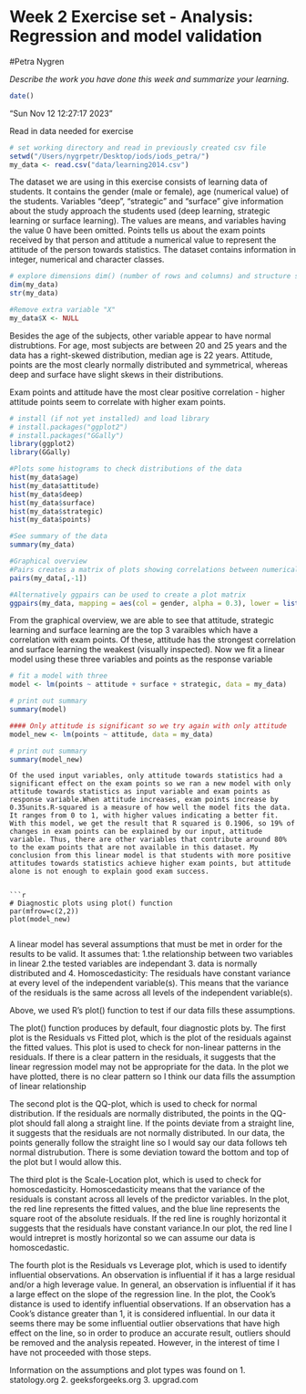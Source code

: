# Week 2 Exercise set - Analysis: Regression and model validation
#Petra Nygren


*Describe the work you have done this week and summarize your learning.*


```r
date()
```
"Sun Nov 12 12:27:17 2023"


Read in data needed for exercise

```r
# set working directory and read in previously created csv file
setwd("/Users/nygrpetr/Desktop/iods/iods_petra/")
my_data <- read.csv("data/learning2014.csv") 

```

The dataset we are using in this exercise consists of learning data of students. It contains the gender (male or female), age (numerical value) of the students. Variables "deep", "strategic" and "surface" give information about the study approach the students used (deep learning, strategic learning or surface learning). The values are means, and variables having the value 0 have been omitted. Points tells us about the exam points received by that person and attitude a numerical value to represent the attitude of the person towards statistics. The dataset contains information in integer, numerical and character classes.

```r
# explore dimensions dim() (number of rows and columns) and structure str() of the data
dim(my_data)
str(my_data)

#Remove extra variable "X"
my_data$X <- NULL


```

Besides the age of the subjects, other variable appear to have normal distrubtions. For age, most subjects are between 20 and 25 years and the data has a right-skewed distribution, median age is 22 years. Attitude, points are the most clearly normally distributed and symmetrical, whereas deep and surface have slight skews in their distributions.

Exam points and attitude have the most clear positive correlation - higher attitude points seem to correlate with higher exam points. 



```r

# install (if not yet installed) and load library 
# install.packages("ggplot2")
# install.packages("GGally")
library(ggplot2)
library(GGally)

#Plots some histograms to check distributions of the data
hist(my_data$age)
hist(my_data$attitude)
hist(my_data$deep)
hist(my_data$surface)
hist(my_data$strategic)
hist(my_data$points)

#See summary of the data
summary(my_data)

#Graphical overview
#Pairs creates a matrix of plots showing correlations between numerical variables. The first variable, gender, is subsetted out because it is a non-numerical variable
pairs(my_data[,-1])

#Alternatively ggpairs can be used to create a plot matrix
ggpairs(my_data, mapping = aes(col = gender, alpha = 0.3), lower = list(combo = wrap("facethist", bins = 20)))


```
From the graphical overview, we are able to see that attitude, strategic learning and surface learning are the top 3 varaibles which have a correlation with exam points. Of these, attitude has the strongest correlation and surface learning the weakest (visually inspected). Now we fit a linear model using these three variables and points as the response variable

```r
# fit a model with three 
model <- lm(points ~ attitude + surface + strategic, data = my_data)

# print out summary
summary(model)

#### Only attitude is significant so we try again with only attitude
model_new <- lm(points ~ attitude, data = my_data)

# print out summary
summary(model_new)
```

```
Of the used input variables, only attitude towards statistics had a significant effect on the exam points so we ran a new model with only attitude towards statistics as input variable and exam points as response variable.When attitude increases, exam points increase by 0.35units.R-squared is a measure of how well the model fits the data. It ranges from 0 to 1, with higher values indicating a better fit. With this model, we get the result that R squared is 0.1906, so 19% of changes in exam points can be explained by our input, attitude variable. Thus, there are other variables that contribute around 80% to the exam points that are not available in this dataset. My conclusion from this linear model is that students with more positive attitudes towards statistics achieve higher exam points, but attitude alone is not enough to explain good exam success.


```r

# Diagnostic plots using plot() function
par(mfrow=c(2,2))
plot(model_new)


```

A linear model has several assumptions that must be met in order for the results to be valid. It assumes that:
1.the relationship between two variables in linear
2.the tested variables are independant
3. data is normally distributed and
4. Homoscedasticity: The residuals have constant variance at every level of the independent variable(s). This means that the variance of the residuals is the same across all levels of the independent variable(s).

Above, we used R's plot() function to test if our data fills these assumptions. 

The plot() function produces by default, four diagnostic plots by. The first plot is the Residuals vs Fitted plot, which is the plot of the residuals against the fitted values. This plot is used to check for non-linear patterns in the residuals. If there is a clear pattern in the residuals, it suggests that the linear regression model may not be appropriate for the data. In the plot we have plotted, there is no clear pattern so I think our data fills the assumption of linear relationship

The second plot is the QQ-plot, which is used to check for normal distribution. If the residuals are normally distributed, the points in the QQ-plot should fall along a straight line. If the points deviate from a straight line, it suggests that the residuals are not normally distributed. In our data, the points generally follow the straight line so I would say our data follows teh normal distrubution. There is some deviation toward the bottom and top of the plot but I would allow this.

The third  plot is the Scale-Location plot, which is used to check for homoscedasticity. Homoscedasticity means that the variance of the residuals is constant across all levels of the predictor variables. In the plot, the red line represents the fitted values, and the blue line represents the square root of the absolute residuals. If the red line is roughly horizontal  it suggests that the residuals have constant variance.In our plot, the red line I would intrepret is mostly horizontal so we can assume our data is homoscedastic.

The fourth plot is the Residuals vs Leverage plot, which is used to identify influential observations. An observation is influential if it has a large residual and/or a high leverage value. In general, an observation is influential if it has a large effect on the slope of the regression line. In the plot, the Cook’s distance is used to identify influential observations. If an observation has a Cook’s distance greater than 1, it is considered influential. In our data it seems there may be some influential outlier observations that have high effect on the line, so in order to produce an accurate result, outliers should be removed and the analysis repeated. However, in the interest of time I have not proceeded with those steps.


Information on the assumptions and plot types was found on 
1. statology.org
2. geeksforgeeks.org
3. upgrad.com



